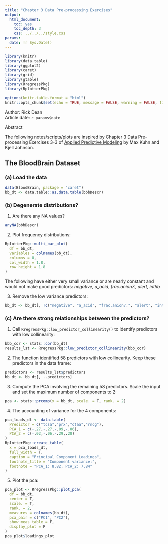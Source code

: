 ```yaml
---
title: "Chapter 3 Data Pre-processing Exercises"
output: 
  html_document:
    toc: yes
    toc_depth: 3
    css: ../../../style.css
params:
  date: !r Sys.Date()        
---
```

```r
library(knitr)
library(data.table)
library(ggplot2)
library(caret)
library(grid)
library(gtable)
library(RregressPkg)
library(RplotterPkg)
```

```r
options(knitr.table.format = "html")
knitr::opts_chunk$set(echo = TRUE, message = FALSE, warning = FALSE, fig.width = 12, fig.height = 8)
```

<div>Author: Rick Dean</div>
<div>Article date: `r params$date`</div>

<div class="abstract">
  <p class="abstract">Abstract</p>
The following notes/scripts/plots are inspired by Chapter 3 Data Pre-processing Exercises 3-3 of [Applied Predictive Modeling](http://appliedpredictivemodeling.com/) by Max Kuhn and Kjell Johnson.
</div>

## The BloodBrain Dataset

### (a) Load the data

```r
data(BloodBrain, package = "caret")
bb_dt <- data.table::as.data.table(bbbDescr)
```

### (b) Degenerate distributions?

1. Are there any NA values?
```r
anyNA(bbbDescr)
```

2. Plot frequency distributions:
```r
RplotterPkg::multi_bar_plot(
  df = bb_dt,
  variables = colnames(bb_dt),
  columns = 8,
  col_width = 1.8,
  row_height = 1.8
)
```
The following have either very small variance or are nearly constant and would not make good predictors:
*negative*, *a_acid*, *frac.anion7.*, *alert*, *inthb*

3. Remove the low variance predictors:
```r
bb_dt <- bb_dt[, !c("negative", "a_acid", "frac.anion7.", "alert", "inthb")]
```

### (c) Are there strong relationships between the predictors?

1. Call `RregressPkg::low_predictor_collinearity()` to identify predictors with low collinearity:
```r
bbb_cor <- stats::cor(bb_dt)
results_lst <- RregressPkg::low_predictor_collinearity(bbb_cor)
```

2. The function identified 58 predictors with low collinearity. Keep these predictors in the data frame:
```r
predictors <- results_lst$predictors
bb_dt <- bb_dt[, ..predictors]
```

3. Compute the PCA involving the remaining 58 predictors. Scale the input and set the maximum number of components to 2:
```r
pca <- stats::prcomp(x = bb_dt, scale. = T, rank. = 2)
```

4. The accounting of variance for the 4 components:
```r
pca_loads_dt <- data.table(
  Predictor = c("tcsa","prx","ctaa","rncg"),
  PCA_1 = c(-.27,-.27,-.09,-.06),
  PCA_2 = c(-.02,-.06,-.29,.28)
)
RplotterPkg::create_table(
  x = pca_loads_dt,
  full_width = T,
  caption = "Principal Component Loadings",
  footnote_title = "Component variance:",
  footnote = "PCA_1: 8.82; PCA_2: 7.84"
)
```

5. Plot the pca:
```r
pca_plot <- RregressPkg::plot_pca(
  df = bb_dt,
  center = T,
  scale. = T,
  rank. = 2,
  measures = colnames(bb_dt),
  pca_pair = c("PC1", "PC2"),
  show_meas_table = F,
  display_plot = F
)
pca_plot$loadings_plot
```

